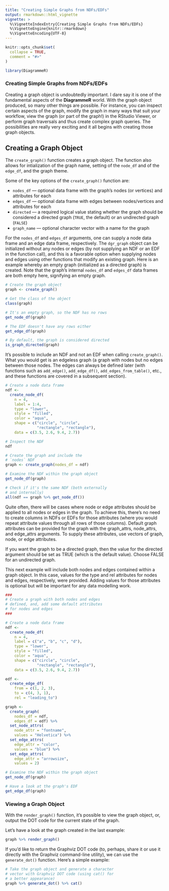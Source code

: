 ```yaml
---
title: "Creating Simple Graphs from NDFs/EDFs"
output: rmarkdown::html_vignette
vignette: >
  %\VignetteIndexEntry{Creating Simple Graphs from NDFs/EDFs}
  %\VignetteEngine{knitr::rmarkdown}
  %\VignetteEncoding{UTF-8}
---
```


```r
knitr::opts_chunk$set(
  collapse = TRUE,
  comment = "#>"
)
```

```r
library(DiagrammeR)
```

### Creating Simple Graphs from NDFs/EDFs

Creating a graph object is undoubtedly important. I dare say it is one of the fundamental aspects of the **DiagrammeR** world. With the graph object produced, so many other things are possible. For instance, you can inspect certain aspects of the graph, modify the graph in many ways that suit your workflow, view the graph (or part of the graph!) in the RStudio Viewer, or perform graph traversals and thus create complex graph queries. The possibilities are really very exciting and it all begins with creating those graph objects.

## Creating a Graph Object

The `create_graph()` function creates a graph object. The function also allows for intialization of the graph name, setting of the `node_df` and of the `edge_df`, and the graph theme.

Some of the key options of the `create_graph()` function are:

- `nodes_df` — optional data frame with the graph's nodes (or vertices) and attributes for each
- `edges_df` — optional data frame with edges between nodes/vertices and attributes for each
- `directed` — a required logical value stating whether the graph should be considered a directed graph (`TRUE`, the default) or an undirected graph (`FALSE`)
- `graph_name` — optional character vector with a name for the graph

For the `nodes_df` and `edges_df` arguments, one can supply a node data frame and an edge data frame, respectively. The `dgr_graph` object can be initialized without any nodes or edges (by not supplying an NDF or an EDF in the function call), and this is a favorable option when supplying nodes and edges using other functions that modify an existing graph. Here is an example whereby an empty graph (initialized as a directed graph) is created. Note that the graph's internal `nodes_df` and `edges_df` data frames are both empty here, signifying an empty graph.

```r
# Create the graph object
graph <- create_graph()
```

```r
# Get the class of the object
class(graph)
```

```r
# It's an empty graph, so the NDF has no rows
get_node_df(graph)
```

```r
# The EDF doesn't have any rows either
get_edge_df(graph)
```

```r
# By default, the graph is considered directed
is_graph_directed(graph)
```

It's possible to include an NDF and not an EDF when calling `create_graph()`. What you would get is an edgeless graph (a graph with nodes but no edges between those nodes. The edges can always be defined later (with functions such as `add_edge()`, `add_edge_df()`, `add_edges_from_table()`, etc., and these functions are covered in a subsequent section).

```r
# Create a node data frame
ndf <-
  create_node_df(
    n = 4,
    label = 1:4,
    type = "lower",
    style = "filled",
    color = "aqua",
    shape = c("circle", "circle",
              "rectangle", "rectangle"),
    data = c(3.5, 2.6, 9.4, 2.7))

# Inspect the NDF
ndf
```

```r
# Create the graph and include the
# `nodes` NDF
graph <- create_graph(nodes_df = ndf)

# Examine the NDF within the graph object
get_node_df(graph)
```

```r
# Check if it's the same NDF (both externally
# and internally)
all(ndf == graph %>% get_node_df())
```

Quite often, there will be cases where node or edge attributes should be applied to all nodes or edges in the graph. To achieve this, there's no need to create columns in NDFs or EDFs for those attributes (where you would repeat attribute values through all rows of those columns). Default graph attributes can be provided for the graph with the graph_attrs, node_attrs, and edge_attrs arguments. To supply these attributes, use vectors of graph, node, or edge attributes.

If you want the graph to be a directed graph, then the value for the directed argument should be set as TRUE (which is the default value). Choose FALSE for an undirected graph.

This next example will include both nodes and edges contained within a graph object. In this case, values for the type and rel attributes for nodes and edges, respectively, were provided. Adding values for those attributes is optional but will be important for any data modelling work.

```r
###
# Create a graph with both nodes and edges
# defined, and, add some default attributes
# for nodes and edges
###

# Create a node data frame
ndf <-
  create_node_df(
    n = 4,
    label = c("a", "b", "c", "d"),
    type = "lower",
    style = "filled",
    color = "aqua",
    shape = c("circle", "circle",
              "rectangle", "rectangle"),
    data = c(3.5, 2.6, 9.4, 2.7))

edf <-
  create_edge_df(
    from = c(1, 2, 3),
    to = c(4, 3, 1),
    rel = "leading_to")

graph <-
  create_graph(
    nodes_df = ndf,
    edges_df = edf) %>%
  set_node_attrs(
    node_attr = "fontname",
    values = "Helvetica") %>%
  set_edge_attrs(
    edge_attr = "color",
    values = "blue") %>%
  set_edge_attrs(
    edge_attr = "arrowsize",
    values = 2)
```

```r
# Examine the NDF within the graph object
get_node_df(graph)
```

```r
# Have a look at the graph's EDF
get_edge_df(graph)
```

### Viewing a Graph Object

With the `render_graph()` function, it's possible to view the graph object, or, output the DOT code for the current state of the graph.

Let's have a look at the graph created in the last example:

```r
graph %>% render_graph()
```

If you'd like to return the Graphviz DOT code (to, perhaps, share it or use it directly with the Graphviz command-line utility), we can use the `generate_dot()` function. Here's a simple example:

```r
# Take the graph object and generate a character
# vector with Graphviz DOT code (using cat() for
# a better appearance)
graph %>% generate_dot() %>% cat()
```

